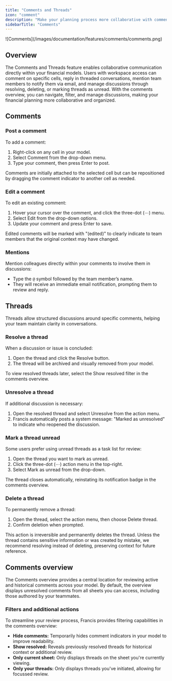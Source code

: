 ```yaml
---
title: "Comments and Threads"
icon: "comment"
description: "Make your planning process more collaborative with comments and conversations."
sidebarTitle: "Comments"
---
```


<Frame>
  ![Comments](/images/documentation/features/comments/comments.png)
</Frame>

## Overview

The Comments and Threads feature enables collaborative communication directly within your financial models. Users with workspace access can comment on specific cells, reply in threaded conversations, mention team members to notify them via email, and manage discussions through resolving, deleting, or marking threads as unread. With the comments overview, you can navigate, filter, and manage discussions, making your financial planning more collaborative and organized.

## Comments

### Post a comment

To add a comment:

1. Right-click on any cell in your model.
2. Select Comment from the drop-down menu.
3. Type your comment, then press Enter to post.

Comments are initially attached to the selected cell but can be repositioned by dragging the comment indicator to another cell as needed.

### Edit a comment

To edit an existing comment:

1. Hover your cursor over the comment, and click the three-dot (⋯) menu.
2. Select Edit from the drop-down options.
3. Update your comment and press Enter to save.

Edited comments will be marked with "(edited)" to clearly indicate to team members that the original context may have changed.

### Mentions

Mention colleagues directly within your comments to involve them in discussions:

- Type the `@` symbol followed by the team member’s name.
- They will receive an immediate email notification, prompting them to review and reply.

## Threads

Threads allow structured discussions around specific comments, helping your team maintain clarity in conversations.

### Resolve a thread

When a discussion or issue is concluded:

1. Open the thread and click the Resolve button.
2. The thread will be archived and visually removed from your model.

To view resolved threads later, select the Show resolved filter in the comments overview.

### Unresolve a thread

If additional discussion is necessary:

1. Open the resolved thread and select Unresolve from the action menu.
2. Francis automatically posts a system message: "Marked as unresolved" to indicate who reopened the discussion.

### Mark a thread unread

Some users prefer using unread threads as a task list for review:

1. Open the thread you want to mark as unread.
2. Click the three-dot (⋯) action menu in the top-right.
3. Select Mark as unread from the drop-down.

The thread closes automatically, reinstating its notification badge in the comments overview.

### Delete a thread

To permanently remove a thread:

1. Open the thread, select the action menu, then choose Delete thread.
2. Confirm deletion when prompted.

<Warning>
  This action is irreversible and permanently deletes the thread. Unless the thread contains sensitive information or was created by mistake, we recommend resolving instead of deleting, preserving context for future reference.
</Warning>

## Comments overview

The Comments overview provides a central location for reviewing active and historical comments across your model. By default, the overview displays unresolved comments from all sheets you can access, including those authored by your teammates.

### Filters and additional actions

To streamline your review process, Francis provides filtering capabilities in the comments overview:

- **Hide comments:** Temporarily hides comment indicators in your model to improve readability.
- **Show resolved:** Reveals previously resolved threads for historical context or additional review.
- **Only current sheet:** Only displays threads on the sheet you're currently viewing.
- **Only your threads:** Only displays threads you've initiated, allowing for focussed review.